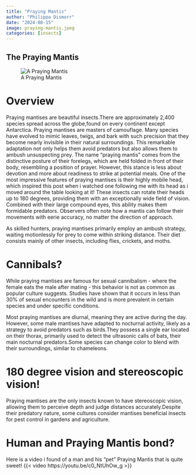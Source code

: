 ```yaml
---
title: "Praying Mantis"
author: "Philippa Dismorr"
date: "2024-08-15"
image: praying-mantis.jpeg
categories: [insects]
---
```

## The Praying Mantis 

![A Praying Mantis](praying-mantis.jpeg)

# Overview 
Praying mantises are beautiful insects.There are approximately 2,400 species spread across the globe,found on every continent except Antarctica. Praying mantises are masters of camouflage. Many species have evolved to mimic leaves, twigs, and bark with such precision that they become nearly invisible in their natural surroundings. This remarkable adaptation not only helps them avoid predators but also allows them to ambush unsuspecting prey.
The name "praying mantis" comes from the distinctive posture of their forelegs, which are held folded in front of their body, resembling a position of prayer. However, this stance is less about devotion and more about readiness to strike at potential meals.
One of the most impressive features of praying mantises is their highly mobile head, which inspired this post when i watched one following me with its head as i moved around the table looking at it!  These insects can rotate their heads up to 180 degrees, providing them with an exceptionally wide field of vision. Combined with their large compound eyes, this ability makes them formidable predators. Observers often note how a mantis can follow their movements with eerie accuracy, no matter the direction of approach.

As skilled hunters, praying mantises primarily employ an ambush strategy, waiting motionlessly for prey to come within striking distance. Their diet consists mainly of other insects, including flies, crickets, and moths. 

# Cannibals?

While praying mantises are famous for sexual cannibalism - where the female eats the male after mating - this behavior is not as common as popular culture suggests. Studies have shown that it occurs in less than 30% of sexual encounters in the wild and is more prevalent in certain species and under specific conditions.

Most praying mantises are diurnal, meaning they are active during the day. However, some male mantises have adapted to nocturnal activity, likely as a strategy to avoid predators such as birds.They possess a single ear located on their thorax, primarily used to detect the ultrasonic calls of bats, their main nocturnal predators.Some species can change color to blend with their surroundings, similar to chameleons.

# 180 degree vision and stereoscopic vision! 
Praying mantises are the only insects known to have stereoscopic vision, allowing them to perceive depth and judge distances accurately.Despite their predatory nature, some cultures consider mantises beneficial insects for pest control in gardens and agriculture.

# Human and Praying Mantis bond?

 Here is a video i found of a man and his "pet" Praying Mantis that is quite sweet! 
{{< video https://youtu.be/c0_NtUhOw_g >}}


